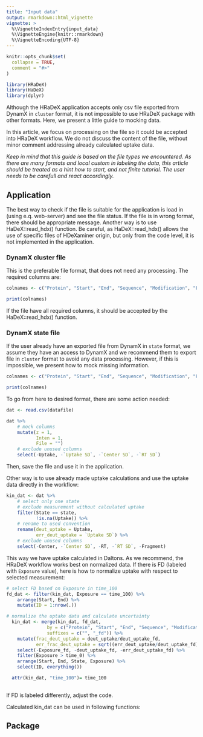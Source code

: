 ```yaml
---
title: "Input data"
output: rmarkdown::html_vignette
vignette: >
  %\VignetteIndexEntry{input_data}
  %\VignetteEngine{knitr::rmarkdown}
  %\VignetteEncoding{UTF-8}
---
```


```r
knitr::opts_chunk$set(
  collapse = TRUE,
  comment = "#>"
)
```

```r
library(HRaDeX)
library(HaDeX)
library(dplyr)
```


Although the HRaDeX application accepts only csv file exported from DynamX in `cluster` format, it is not impossible to use HRaDeX package with other formats. Here, we present a little guide to mocking data. 

In this article, we focus on processing on the file so it could be accepted into HRaDeX workflow. We do not discuss the content of the file, without minor comment addressing already calculated uptake data. 

*Keep in mind that this guide is based on the file types we encountered. As there are many formats and local custom in labeling the data, this article should be treated as a hint how to start, and not finite tutorial. The user needs to be carefull and react accordingly.*

## Application 

The best way to check if the file is suitable for the application is load in (using e.q. web-server) and see the file status. If the file is in wrong format, there should be appropriate message. 
Another way is to use HaDeX::read_hdx() function. Be careful, as HaDeX::read_hdx() allows the use of specific files of HDeXaminer origin, but only from the code level, it is not implemented in the application.

### DynamX cluster file

This is the preferable file format, that does not need any processing. The required columns are:

```r
colnames <- c("Protein", "Start", "End", "Sequence", "Modification", "Fragment", "MaxUptake", "MHP", "State", "Exposure", "File", "z", "RT", "Inten", "Center")

print(colnames)
```

If the file have all required columns, it should be accepted by the HaDeX::read_hdx() function.

### DynamX state file

If the user already have an exported file from DynamX in `state` format, we assume they have an access to DynamX and we recommend them to export file in `cluster` format to avoid any data processing. However, if this is impossible, we present how to mock missing information.

```r
colnames <- c("Protein", "Start", "End", "Sequence", "Modification", "Fragment", "MaxUptake", "MHP", "State", "Exposure", "Center", "Center SD", "Uptake", "Uptake SD", "RT", "RT SD")

print(colnames)
```

To go from here to desired format, there are some action needed:

```r

dat <- read.csv(datafile)

dat %>%
    # mock columns
    mutate(z = 1, 
           Inten = 1, 
           File = "")
    # exclude unused columns
    select(-Uptake, -`Uptake SD`, -`Center SD`, -`RT SD`)

```

Then, save the file and use it in the application.

Other way is to use already made uptake calculations and use the uptake data directly in the workflow:

```r

kin_dat <- dat %>%
    # select only one state 
    # exclude measurement without calculated uptake
    filter(State == state,
           !is.na(Uptake)) %>%
    # rename to used convention 
    rename(deut_uptake = Uptake,
           err_deut_uptake = `Uptake SD`) %>%
    # exclude unused columns
    select(-Center, -`Center SD`, -RT, -`RT SD`, -Fragment)

```

This way we have uptake calculated in Daltons. As we recommend, the HRaDeX workflow works best on normalized data. If there is FD (labeled with `Exposure` value), here is how to normalize uptake with respect to selected measurement:

```r

# select FD based on Exposure in time_100
fd_dat <- filter(kin_dat, Exposure == time_100) %>%
    arrange(Start, End) %>%
    mutate(ID = 1:nrow(.))

# normalize the uptake data and calculate uncertainty
  kin_dat <- merge(kin_dat, fd_dat,
               by = c("Protein", "Start", "End", "Sequence", "Modification", "MaxUptake", "MHP", "State"),
               suffixes = c("", "_fd")) %>%
    mutate(frac_deut_uptake = deut_uptake/deut_uptake_fd,
           err_frac_deut_uptake = sqrt((err_deut_uptake/deut_uptake_fd)^2 + (deut_uptake*err_deut_uptake_fd/deut_uptake_fd^2)^2)) %>%
    select(-Exposure_fd, -deut_uptake_fd, -err_deut_uptake_fd) %>%
    filter(Exposure > time_0) %>%
    arrange(Start, End, State, Exposure) %>%
    select(ID, everything())

  attr(kin_dat, "time_100")= time_100
  
```

If FD is labeled differently, adjust the code.

Calculated kin_dat can be used in following functions: 

## Package

